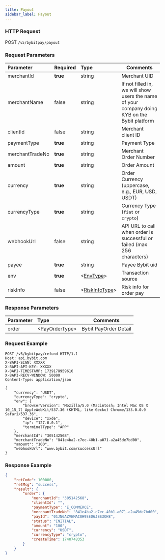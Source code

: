 ```yaml
---
title: Payout
sidebar_label: Payout
---
```

### HTTP Request
POST `/v5/bybitpay/payout`

### Request Parameters
| Parameter | Required | Type | Comments|
|:----- |:-------|:-----|------ |
|merchantId |**true** |string |Merchant UID|
|merchantName |false |string |If not filled in, we will show users the name of your company doing KYB on the Bybit platform|
|clientId |false|string |Merchant client ID|
|paymentType |**true**|string |Payment Type|
|merchantTradeNo |**true**|string |Merchant Order Number|
|amount |**true**|string |Order Amount|
|currency |**true**|string |Order Currency (uppercase, e.g., EUR, USD, USDT)|
|currencyType |**true**|string |Currency Type (`fiat` or `crypto`)|
|webhookUrl |false|string |API URL to call when order is successful or failed (max 256 characters)|
|payee |**true**|string |Payee Bybit uid|
|env |**true**|&lt;[EnvType](data-model/env)&gt; |Transaction source|
|riskInfo |false|&lt;[RiskInfoType](data-model/risk-info)&gt; |Risk info for order pay|

### Response Parameters
| Parameter | Type | Comments|
|:----- |:-----|----- |
|order |&lt;[PayOrderType](data-model/pay-order)&gt; |Bybit PayOrder Detail|

### Request Example

```http
POST /v5/bybitpay/refund HTTP/1.1
Host: api.bybit.com
X-BAPI-SIGN: XXXXX
X-BAPI-API-KEY: XXXXX
X-BAPI-TIMESTAMP: 1739178959616
X-BAPI-RECV-WINDOW: 50000
Content-Type: application/json

{
    "currency": "USDT",
    "currencyType": "crypto",
    "env": {
        "browserVersion": "Mozilla/5.0 (Macintosh; Intel Mac OS X 10_15_7) AppleWebKit/537.36 (KHTML, like Gecko) Chrome/133.0.0.0 Safari/537.36",
        "device": "xxde",
        "ip": "127.0.0.1",
        "terminalType": "APP"
    }, 
    "merchantId": "305142568",
    "merchantTradeNo": "841e4ba2-c7ec-40b1-a071-a2a45de7bd00",
    "amount": "100",
    "webhookUrl": "www.bybit.com/successUrl"
}
```

### Response Example

```json
{
    "retCode": 100000,
    "retMsg": "success",
    "result": {
        "order": {
            "merchantId": "305142568",
            "clientId": "",
            "paymentType": "E_COMMERCE",
            "merchantTradeNo": "841e4ba2-c7ec-40b1-a071-a2a45de7bd00",
            "payId": "01JN6AZVEMAC8H9SED6JES3QH8",
            "status": "INITIAL",
            "amount": "100",
            "currency": "USDT",
            "currencyType": "crypto",
            "createTime": 1740748353
        }
    }
}
```
